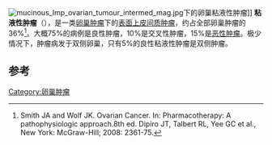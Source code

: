 {{medical}}
[[Image:mucinous_lmp_ovarian_tumour_intermed_mag.jpg|thumb]]下的卵巢粘液性肿瘤]]
'''粘液性肿瘤'''（{{lang-en|Mucinous tumors}}），是一类[[卵巢肿瘤|卵巢肿瘤]]下的[[表面上皮间质肿瘤|表面上皮间质肿瘤]]，约占全部卵巢肿瘤的36%<ref>Smith JA and Wolf JK. Ovarian Cancer. In: Pharmacotherapy: A pathophysiologic approach.8th ed. Dipiro JT, Talbert RL, Yee GC et al., New York: McGraw-Hill; 2008: 2361-75.</ref>。大概75%的病例是良性肿瘤，10%是交叉性肿瘤，15%是[[恶性肿瘤|恶性肿瘤]]。极少情况下，肿瘤病发于双侧卵巢，只有5%的良性粘液性肿瘤是双侧肿瘤。

==参考==
{{reflist}}
{{DEFAULTSORT:Mucinous Tumor}}
[[Category:卵巢肿瘤|Category:卵巢肿瘤]]